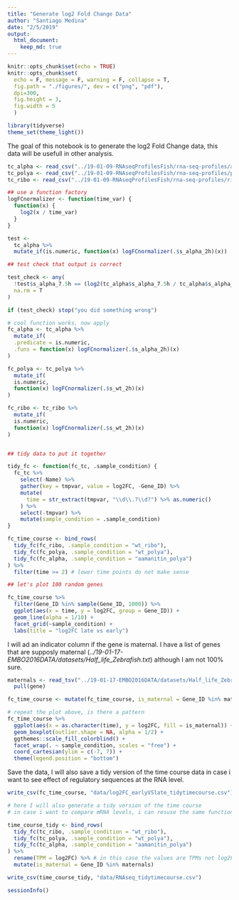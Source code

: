```yaml
---
title: "Generate log2 Fold Change Data"
author: "Santiago Medina"
date: "2/5/2019"
output: 
  html_document:
    keep_md: true
---
```


```r
knitr::opts_chunk$set(echo = TRUE)
knitr::opts_chunk$set(
  echo = F, message = F, warning = F, collapse = T,
  fig.path = "./figures/", dev = c("png", "pdf"),
  dpi=300,
  fig.height = 3,
  fig.width = 5
  )

library(tidyverse)
theme_set(theme_light())
```

The goal of this notebook is to generate the log2 Fold Change data, this data will be usefull in other analysis.



```r
tc_alpha <- read_csv("../19-01-09-RNAseqProfilesFish/rna-seq-profiles/alpha-amanitin-prolife.csv") 
tc_polya <- read_csv("../19-01-09-RNAseqProfilesFish/rna-seq-profiles/polyA-profile.csv")
tc_ribo <- read_csv("../19-01-09-RNAseqProfilesFish/rna-seq-profiles/ribo-zero-profile.csv")
```

```r
## use a function factory
logFCnormalizer <- function(time_var) {
  function(x) {
    log2(x / time_var)
  }
}

test <- 
  tc_alpha %>% 
  mutate_if(is.numeric, function(x) logFCnormalizer(.$s_alpha_2h)(x))

## test check that output is correct

test_check <- any(
  !test$s_alpha_7.5h == (log2(tc_alpha$s_alpha_7.5h / tc_alpha$s_alpha_2h)),
  na.rm = T
)

if (test_check) stop("you did something wrong")

# cool function works, now apply
fc_alpha <- tc_alpha %>% 
  mutate_if(
  .predicate = is.numeric,
  .funs = function(x) logFCnormalizer(.$s_alpha_2h)(x)
)

fc_polya <- tc_polya %>% 
  mutate_if(
  is.numeric,
  function(x) logFCnormalizer(.$s_wt_2h)(x)
)

fc_ribo <- tc_ribo %>% 
  mutate_if(
  is.numeric,
  function(x) logFCnormalizer(.$s_wt_2h)(x)
)


## tidy data to put it together

tidy_fc <- function(fc_tc, .sample_condition) {
  fc_tc %>% 
    select(-Name) %>% 
    gather(key = tmpvar, value = log2FC, -Gene_ID) %>% 
    mutate(
      time = str_extract(tmpvar, "\\d\\.?\\d?") %>% as.numeric()
    ) %>% 
    select(-tmpvar) %>% 
    mutate(sample_condition = .sample_condition)
}

fc_time_course <- bind_rows(
  tidy_fc(fc_ribo, .sample_condition = "wt_ribo"),
  tidy_fc(fc_polya, .sample_condition = "wt_polya"),
  tidy_fc(fc_alpha, .sample_condition = "aamanitin_polya")
) %>% 
  filter(time >= 2) # lower time points do not make sense

## let's plot 100 random genes

fc_time_course %>% 
  filter(Gene_ID %in% sample(Gene_ID, 1000)) %>% 
  ggplot(aes(x = time, y = log2FC, group = Gene_ID)) +
  geom_line(alpha = 1/10) +
  facet_grid(~sample_condition) +
  labs(title = "log2FC late vs early")
```


I will ad an indicator column if the gene is maternal. I have a list of genes that are supposly maternal (*../19-01-17-EMBO2016DATA/datasets/Half_life_Zebrafish.txt*) although I am not 100% sure.

```r
maternals <- read_tsv("../19-01-17-EMBO2016DATA/datasets/Half_life_Zebrafish.txt") %>% 
  pull(gene)

fc_time_course <- mutate(fc_time_course, is_maternal = Gene_ID %in% maternals)

# repeat the plot above, is there a pattern
fc_time_course %>% 
  ggplot(aes(x = as.character(time), y = log2FC, fill = is_maternal)) +
  geom_boxplot(outlier.shape = NA, alpha = 1/2) +
  ggthemes::scale_fill_colorblind() +
  facet_wrap(. ~ sample_condition, scales = "free") +
  coord_cartesian(ylim = c(-7, 7)) +
  theme(legend.position = "bottom")

```

Save the data, I will also save a tidy version of the time course data in case i want to see effect of regulatory sequences at the RNA level.

```r

write_csv(fc_time_course, "data/log2FC_earlyVSlate_tidytimecourse.csv")

# here I will also generate a tidy version of the time course
# in case i want to compare mRNA levels, i can resuse the same function

time_course_tidy <- bind_rows(
  tidy_fc(tc_ribo, .sample_condition = "wt_ribo"),
  tidy_fc(tc_polya, .sample_condition = "wt_polya"),
  tidy_fc(tc_alpha, .sample_condition = "aamanitin_polya")
) %>% 
  rename(TPM = log2FC) %>% # in this case the values are TPMs not log2FC
  mutate(is_maternal = Gene_ID %in% maternals)

write_csv(time_course_tidy, "data/RNAseq_tidytimecourse.csv")
```

```r
sessionInfo()
```





